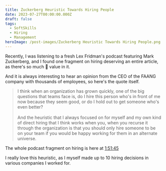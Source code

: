 ```yaml
---
title: Zuckerberg Heuristic Towards Hiring People
date: 2023-07-27T00:00:00.000Z
draft: false
tags:
  - SoftSkills
  - Hiring
  - Management
heroImage: /post-images/Zuckerberg Heuristic Towards Hiring People.png
---
```


Recently, I was listening to a fresh Lex Fridman's podcast featuring Mark Zuckerberg, and I found one fragment on hiring deserving an entire article, as there's so much 💎 value in it.

And it is always interesting to hear an opinion from the CEO of the FAANG company with thousands of employees, so here's the quote itself.

> I think when an organization has grown quickly, one of the big questions that teams face is, do I hire this person who's in front of me now because they seem good, or do I hold out to get someone who's even better?\
> \
> And the heuristic that I always focused on for myself and my own kind of direct hiring that I think works when you, when you recurse it through the organization is that you should only hire someone to be on your team if you would be happy working for them in an alternate universe.

The whole podcast fragment on hiring is here at [1:51:45](https://www.youtube.com/watch?v=Ff4fRgnuFgQ\&t=6705s)

I really love this heuristic, as I myself made up to 10 hiring decisions in various companies I worked for.
